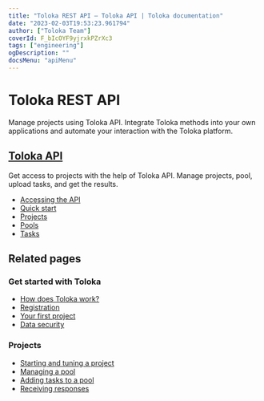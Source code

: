 ```yaml
---
title: "Toloka REST API — Toloka API | Toloka documentation"
date: "2023-02-03T19:53:23.961794"
author: ["Toloka Team"]
coverId: F_bIcOYF9yjrxkPZrXc3
tags: ["engineering"]
ogDescription: ""
docsMenu: "apiMenu"
---
```



# Toloka REST API

Manage projects using Toloka API. Integrate Toloka methods into your own applications and automate your interaction with the Toloka platform.

## [Toloka API](/docs/api/)

Get access to projects with the help of Toloka API. Manage projects, pool, upload tasks, and get the results.

- [Accessing the API](/docs/api/access)
- [Quick start](/docs/api/quickstart)
- [Projects](/docs/api/project)
- [Pools](/docs/api/pool)
- [Tasks](/docs/api/upload-tasks)

## Related pages

### Get started with Toloka

- [How does Toloka work?](/docs/guide/overview)
- [Registration](/docs/guide/access)
- [Your first project](/docs/guide/first-project)
- [Data security](/docs/guide/data-security)

### Projects

- [Starting and tuning a project](/docs/guide/main-steps)
- [Managing a pool](/docs/guide/pool-main)
- [Adding tasks to a pool](/docs/guide/pool)
- [Receiving responses](/docs/guide/result-of-eval)

<GlobalCommunity/>

<SocialMedia/>
